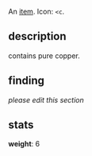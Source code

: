 An [[items|item]]. Icon: <code><nowiki>&lt;c</nowiki></code>.

== description ==

contains pure copper.

== finding ==

''please edit this section''

== stats ==

'''weight''': 6